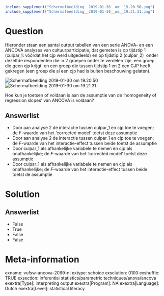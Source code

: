 ```r
include_supplement("Schermafbeelding__2019-01-30__om__19.20.50.png")
include_supplement("Schermafbeelding__2019-01-30__om__19.21.31.png")
```

Question
========
Hieronder staan een aantal output tabellen van een serie ANOVA- en een
ANCOVA analyses van cultuurparticipatie, dat gemeten is op tijdstip 1
(culpar\_1: vóórdat het cjp werd uitgedeeld) en op tijdstip 2
(culpar\_2)  onder dezelfde respondenten die in 2 groepen onder te
verdelen zijn: een groep die geen cjp krijgt  en een groep die tussen
tijdstip 1 en 2 een CJP heeft gekregen (een groep die al een cjp had is
buiten beschouwing gelaten).  
  
<img src="Schermafbeelding__2019-01-30__om__19.20.50.png"
class="fr-fic fr-dii tvcss_2"
alt="Schermafbeelding 2019-01-30 om 19.20.50" /><img src="Schermafbeelding__2019-01-30__om__19.21.31.png"
class="fr-fic fr-dii tvcss_2"
alt="Schermafbeelding 2019-01-30 om 19.21.31" />  
  
Hoe kun je toetsen of voldaan is aan de assumptie van de ‘homogeneity of
regression slopes’ van ANCOVA is voldaan?

Answerlist
----------
* Door aan analyse 2 de interactie tussen culpar\_1 en cjp toe te voegen;
  de *F*-waarde van het ‘corrected model’ toetst deze assumptie
* Door aan analyse 2 de interactie tussen culpar\_1 en cjp toe te voegen;
  de *F*-waarde van het interactie-effect tussen beide toetst de assumptie
* Door culpar\_1 als afhankelijke variabele te nemen en cjp als
  onafhankelijke; de *F*-waarde van het ‘corrected model’ toetst deze
  assumptie
* Door culpar\_1 als afhankelijke variabele te nemen en cjp als
  onafhankelijke; de *F*-waarde van het interactie-effect tussen beide
  toetst de assumptie

Solution
========










Answerlist
----------
* False
* True
* False
* False

Meta-information
================
exname: vufsw-ancova-2069-nl
extype: schoice
exsolution: 0100
exshuffle: TRUE
exsection: inferential statistics/parametric techniques/anova/ancova
exextra[Type]: interpreting output
exextra[Program]: NA
exextra[Language]: Dutch
exextra[Level]: statistical literacy

